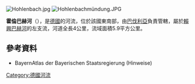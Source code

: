 {{Onesource|time=2020-08-22T06:48:05+00:00}}
[[Image:Hohlenbach.jpg|right]]
[[Image:Hohlenbachmündung.JPG|right]]

{{Coord|50|02|58.95|N|9|9|19.95|E|display=title}}

'''霍倫巴赫河'''（{{lang-de|Hohlenbach}}），是[[德國|德國]]的河流，位於該國東南部，由[[巴伐利亞|巴伐利亞]]負責管轄，屬於[[賴興巴赫河_(卡爾河支流)|賴興巴赫河]]的左支流，河道全長4公里，流域面積5.9平方公里。

==參考資料==
* BayernAtlas der Bayerischen Staatsregierung (Hinweise)

{{Germany-geo-stub}}
[[Category:德國河流|Category:德國河流]]